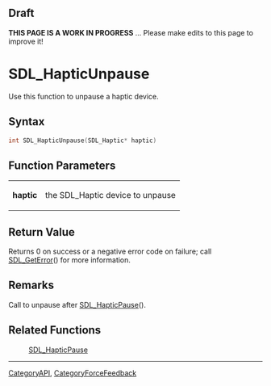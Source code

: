 == Draft ==

'''THIS PAGE IS A WORK IN PROGRESS''' ... Please make edits to this page to improve it!


= SDL_HapticUnpause =
Use this function to unpause a haptic device.


== Syntax ==
<syntaxhighlight lang='c++'>
int SDL_HapticUnpause(SDL_Haptic* haptic)
</syntaxhighlight>

== Function Parameters ==
{|
|'''haptic'''
|the SDL_Haptic device to unpause
|}

== Return Value ==
Returns 0 on success or a negative error code on failure; call [[SDL_GetError]]() for more information.

== Remarks ==
Call to unpause after [[SDL_HapticPause]]().

== Related Functions ==
:[[SDL_HapticPause]]

----
[[CategoryAPI]], [[CategoryForceFeedback]]
